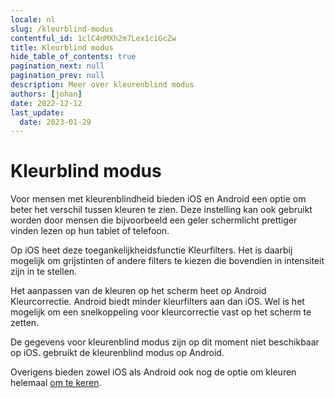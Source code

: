 ```yaml
---
locale: nl
slug: /kleurblind-modus
contentful_id: 1clC4nMXh2m7Lex1ciGcZw
title: Kleurblind modus
hide_table_of_contents: true
pagination_next: null
pagination_prev: null
description: Meer over kleurenblind modus
authors: [johan]
date: 2022-12-12
last_update:
  date: 2023-01-29
---
```


# Kleurblind modus

Voor mensen met kleurenblindheid bieden iOS en Android een optie om beter het verschil tussen kleuren te zien. Deze instelling kan ook gebruikt worden door mensen die bijvoorbeeld een geler schermlicht prettiger vinden lezen op hun tablet of telefoon.

Op iOS heet deze toegankelijkheidsfunctie Kleurfilters. Het is daarbij mogelijk om grijstinten of andere filters te kiezen die bovendien in intensiteit zijn in te stellen.

Het aanpassen van de kleuren op het scherm heet op Android Kleurcorrectie. Android biedt minder kleurfilters aan dan iOS. Wel is het mogelijk om een snelkoppeling voor kleurcorrectie vast op het scherm te zetten.

<TwoColumnBlock>
  <LeftColumn>
    <ColumnRow>
      <TextBlock
        showBackgroundColor={true}>
        De gegevens voor kleurenblind modus zijn op dit moment niet beschikbaar op iOS. 
        <CustomLink url="/nl/stats/kleurblind-modus" label="Meer over kleurenblind modus" external={false}/>
      </TextBlock>
    </ColumnRow>
  </LeftColumn>
  <RightColumn>
    <ColumnRow>
      <PercentageBlock
        metrics={[
          { title: 'Kleurenblind modus', key: 'android-accessibility_is_color_blind_mode_enabled-true', isPercentage: true }
        ]}
        linkLabel="Meer over kleurenblind modus"
        linkUrl="/nl/stats/kleurblind-modus">
        gebruikt de kleurenblind modus op Android.
      </PercentageBlock>
    </ColumnRow>
  </RightColumn>
</TwoColumnBlock>

Overigens bieden zowel iOS als Android ook nog de optie om kleuren helemaal [om te keren](/nl/stats/kleuren-omkeren).
